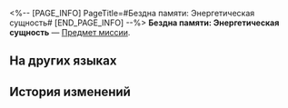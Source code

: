 <%-- [PAGE_INFO]
PageTitle=#Бездна памяти: Энергетическая сущность#
[END_PAGE_INFO] --%>
{{Предмет Инфобокс
|id          = 140323
|Изображение = Предмет Бездна памяти- Энергетическая сущность.png
|Тип         = Предмет миссии
|Инвентарь   = Миссии
|Редкость    = 3
|Эффект      = 
|Описание    = - Я {{MC|ж=слышала|м=слышал}}, что нечто подобное существует и в Альянсе Сяньчжоу.<br />- Ах да, эта штука называется хелиоби. Думаю, можно сказать, что Вуббабу и хелиоби - своего рода родственники: оба являются разными видами энергетических форм жизни.
}}
'''Бездна памяти: Энергетическая сущность''' — [[Предмет миссии]].

==На других языках==
{{На других языках
|en   = Cognition Chasm: Energy Lifeform
|zhs  = 记忆盲点·能量生命
|zht  = 記憶盲點•能量生命
|ja   = 記憶の盲点・エネルギー生命体
|ko   = 기억의 맹점•에너지 생명체
|es   = Laguna mental: Entidades de energía
|fr   = Bribes de souvenirs&nbsp;: Forme de vie énergétique
|ru   = Бездна памяти: Энергетическая сущность
|th   = จุดบอดความทรงจำ: สิ่งมีชีวิตที่มีพลังงาน
|vi   = Điểm Mù Ký Ức - Sinh Mệnh Năng Lượng
|de   = Erinnerungslücke: Energiebasierte Lebensformen
|id   = Titik Buta Memori: Bentuk Kehidupan Energi
|pt   = Abismo de Cognição: Forma de Vida Energética
}}

==История изменений==
{{История изменений|3.5}}